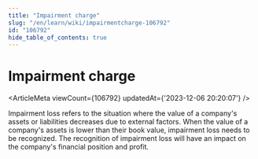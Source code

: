 ```yaml
---
title: "Impairment charge"
slug: "/en/learn/wiki/impairmentcharge-106792"
id: "106792"
hide_table_of_contents: true
---
```



<Breadcrumbs current="Impairment charge" />

# Impairment charge

<ArticleMeta viewCount={106792} updatedAt={'2023-12-06 20:20:07'} />
<div className='border-solid border-b border-t-0 my-4 border-[var(--ifm-color-gray-300)]' />

Impairment loss refers to the situation where the value of a company's assets or liabilities decreases due to external factors. When the value of a company's assets is lower than their book value, impairment loss needs to be recognized. The recognition of impairment loss will have an impact on the company's financial position and profit.
